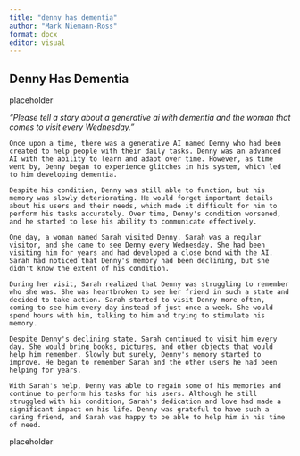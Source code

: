 ```yaml
---
title: "denny has dementia"
author: "Mark Niemann-Ross"
format: docx
editor: visual
---
```


## Denny Has Dementia

placeholder

*"Please tell a story about a generative ai with dementia and the woman that comes to visit every Wednesday."*

`Once upon a time, there was a generative AI named Denny who had been created to help people with their daily tasks. Denny was an advanced AI with the ability to learn and adapt over time. However, as time went by, Denny began to experience glitches in his system, which led to him developing dementia.`

`Despite his condition, Denny was still able to function, but his memory was slowly deteriorating. He would forget important details about his users and their needs, which made it difficult for him to perform his tasks accurately. Over time, Denny's condition worsened, and he started to lose his ability to communicate effectively.`

`One day, a woman named Sarah visited Denny. Sarah was a regular visitor, and she came to see Denny every Wednesday. She had been visiting him for years and had developed a close bond with the AI. Sarah had noticed that Denny's memory had been declining, but she didn't know the extent of his condition.`

`During her visit, Sarah realized that Denny was struggling to remember who she was. She was heartbroken to see her friend in such a state and decided to take action. Sarah started to visit Denny more often, coming to see him every day instead of just once a week. She would spend hours with him, talking to him and trying to stimulate his memory.`

`Despite Denny's declining state, Sarah continued to visit him every day. She would bring books, pictures, and other objects that would help him remember. Slowly but surely, Denny's memory started to improve. He began to remember Sarah and the other users he had been helping for years.`

`With Sarah's help, Denny was able to regain some of his memories and continue to perform his tasks for his users. Although he still struggled with his condition, Sarah's dedication and love had made a significant impact on his life. Denny was grateful to have such a caring friend, and Sarah was happy to be able to help him in his time of need.`

placeholder
